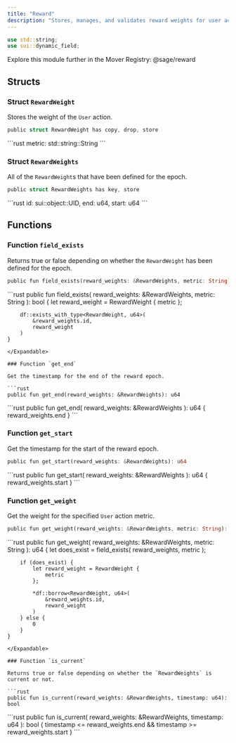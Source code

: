 ```yaml
---
title: "Reward"
description: "Stores, manages, and validates reward weights for user actions."
---
```


```rust
use std::string;
use sui::dynamic_field;
```

<Tip>
  Explore this module further in the Mover Registry: @sage/reward
</Tip>

## Structs

### Struct `RewardWeight`

Stores the weight of the `User` action.

```rust
public struct RewardWeight has copy, drop, store
```

<Expandable title="Fields">
  ```rust
    metric: std::string::String
  ```
</Expandable>

### Struct `RewardWeights`

All of the `RewardWeight`s that have been defined for the epoch.

```rust
public struct RewardWeights has key, store
```

<Expandable title="Fields">
  ```rust
    id: sui::object::UID,
    end: u64,
    start: u64
  ```
</Expandable>

## Functions

### Function `field_exists`

Returns true or false depending on whether the `RewardWeight` has been defined for the epoch.

```rust
public fun field_exists(reward_weights: &RewardWeights, metric: String): bool
```

<Expandable title="Implementation">
  ```rust
    public fun field_exists(
        reward_weights: &RewardWeights,
        metric: String
    ): bool {
        let reward_weight = RewardWeight {
            metric
        };
  
        df::exists_with_type<RewardWeight, u64>(
            &reward_weights.id,
            reward_weight
        )
    }
  ```
</Expandable>

### Function `get_end`

Get the timestamp for the end of the reward epoch.

```rust
public fun get_end(reward_weights: &RewardWeights): u64
```

<Expandable title="Implementation">
  ```rust
    public fun get_end(
        reward_weights: &RewardWeights
    ): u64 {
        reward_weights.end
    }
  ```
</Expandable>

### Function `get_start`

Get the timestamp for the start of the reward epoch.

```rust
public fun get_start(reward_weights: &RewardWeights): u64
```

<Expandable title="Implementation">
  ```rust
    public fun get_start(
        reward_weights: &RewardWeights
    ): u64 {
        reward_weights.start
    }
  ```
</Expandable>

### Function `get_weight`

Get the weight for the specified `User` action metric.

```rust
public fun get_weight(reward_weights: &RewardWeights, metric: String): u64
```

<Expandable title="Implementation">
  ```rust
    public fun get_weight(
        reward_weights: &RewardWeights,
        metric: String
    ): u64 {
        let does_exist = field_exists(
            reward_weights,
            metric
        );
  
        if (does_exist) {
            let reward_weight = RewardWeight {
                metric
            };
  
            *df::borrow<RewardWeight, u64>(
                &reward_weights.id,
                reward_weight
            )
        } else {
            0
        }
    }
  ```
</Expandable>

### Function `is_current`

Returns true or false depending on whether the `RewardWeights` is current or not.

```rust
public fun is_current(reward_weights: &RewardWeights, timestamp: u64): bool
```

<Expandable title="Implementation">
  ```rust
    public fun is_current(
        reward_weights: &RewardWeights,
        timestamp: u64
    ): bool {
        timestamp <= reward_weights.end &&
        timestamp >= reward_weights.start
    }
  ```
</Expandable>
